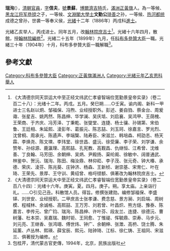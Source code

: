 '''瑞洵'''({{bd|1858年| |1936年|}}），[[清朝|清朝]][[官員|官員]]，[[表字|字]]'''信夫'''，[[號|號]]'''景蘇'''，[[博爾濟吉特|博爾濟吉特]]氏，[[滿洲|滿洲]][[正黃旗|正黃旗]]人。為一等候、[[黑龙江将军|黑龙江将军]][[恭镗|恭镗]]之子，一等候、[[文淵閣大學士|文淵閣大學士]]'''文勤公'''[[琦善|琦善]]之孙，一等候、[[热河|热河]][[都统|都统]]成德之曾孙，世袭一等奉义侯，[[光緒|光緒]]十二年（1886年）丙戌科[[進士|進士]]。

光緒乙亥举人，丙戌进士。同年五月，改[[翰林院|翰林院]][[庶吉士|庶吉士]]<ref>《大清德宗同天崇运大中至正经文纬武仁孝睿智端俭宽勤景皇帝实录》（卷二百二十八）：光绪十二年。丙戌。五月。癸巳朔……○壬寅。谕内阁、新科一甲进士三名赵以炯、邹福保、冯煦、业经授职外。彭述、姜自驺、蔡金台、周爰诹、张星吉、姚丙然、陈昌绅、华学澜、吴庆坻、刘启襄、吴鸿甲、王荫槐、王荣商、于齐庆、冯芳泽、丁秉乾、张燮堂、连捷、杨士骧、孙锡第、宋伯鲁、王廷相、朱延熙、淩彭年、葛振元、陈志喆、刘玉珂、徐嘉言、罗光烈、沈曾桐、周承光、陈遹声、李端榘、陆寿臣、宋滋兰、韩培森、柯劭忞、杨天霖、李焕尧、陈文塽、李玮堂、徐世昌、盛沅、徐受廉、李子荣、刘学谦、余赞年、孙综源、鹿瀛理、高熙喆、孔宪教、高觐昌、仇继恒、江希曾、沈维善、丁良翰、马芳田、余朝绅、吴炳、尹殿扬、渠纶阁、徐敏中、阔普通武、林鉴中、贺沅、瑞洵、陈田、梅汝鼎、林仰崧、李子茂、张元奇、钟大椿、承德、荣庆、淩芬、陈兆葵、庄钟济、杨森、王新桢、谢崇基、宋育仁、叶在琦、王荣先、景厚、王守训、黄绍曾、格哷铿额、俱著改为翰林院庶吉士。</ref>。光緒十六年四月，散館，授[[翰林院|翰林院]][[編修|編修]]<ref>《大清德宗同天崇运大中至正经文纬武仁孝睿智端俭宽勤景皇帝实录》（卷二百八十四）：光绪十六年。庚寅。夏。四月。庚子。朔。享太庙。上亲诣行礼。……○引见己丑。科散馆人员。得旨。修撰张建勋。编修邹福保、李盛铎、刘世安、业经授职。二甲庶吉士张孝谦、费念慈、景方昶、刘启端、周树模、程棫林、余诚格、高熙喆、王万芳、刘若曾、叶昌炽、熊方燧、豫泰、陈嘉言、李传元、曾广钧、瑞洵、陈昌绅、许叶芬、段友兰、连捷、徐德沅、曹树藩、杜本崇、吴嘉瑞、魏时钜、王同愈、丁惟禔、恽毓鼎、崇寿、马步元、刘元亮、王继香、张鸿翊、傅世炜、钟广、余朝绅、张澂、高枬、饶士腾、朱延薰、卢丛林、熙瑛、薛宝辰、熙元、陆钟琦、江标、徐仁铸、王祖同、宋滋兰、俱著授为编修。</ref>。光緒二十五年（1899年）九月，任[[科布多參贊大臣|科布多參贊大臣]]一職。光緒三十年（1904年）十月，科布多參贊大臣一職解職<ref>包桂芹，清代蒙古官吏傳，1994年，北京，民族出版社</ref>。

==參考文獻==
{{reflist|2}}

{{光緒十二年丙戌科殿試金榜}}

{{DEFAULTSORT:Rui瑞}}
[[Category:科布多參贊大臣|Category:科布多參贊大臣]]
[[Category:正黃旗滿洲人|Category:正黃旗滿洲人]]
[[Category:光緒元年乙亥恩科舉人|Category:光緒元年乙亥恩科舉人]]